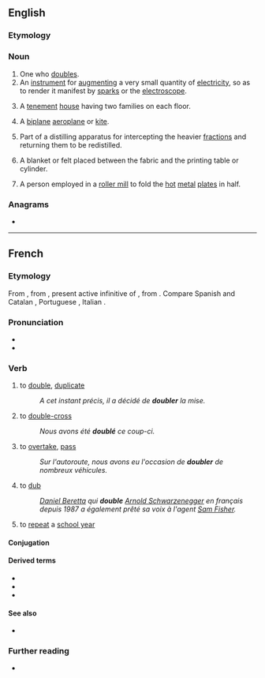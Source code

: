 ==English==

===Etymology===
{{suffix|double|er|lang=en}}

===Noun===
{{en-noun}}

# One who [[double]]s.
# An [[instrument]] for [[augment]]ing a very small quantity of [[electricity]], so as to render it manifest by [[spark]]s or the [[electroscope]].
# {{lb|en|US|dialect}} A [[tenement]] [[house]] having two families on each floor.
# {{lb|en|colloquial}} A [[biplane]] [[aeroplane]] or [[kite]].
# Part of a distilling apparatus for intercepting the heavier [[fraction]]s and returning them to be redistilled.
# {{lb|en|calico printing}} A blanket or felt placed between the fabric and the printing table or cylinder.
# A person employed in a [[roller mill]] to fold the [[hot]] [[metal]] [[plate]]s in half.

===Anagrams===
* {{anagrams|en|Boulder|boulder}}

----

==French==

===Etymology===
From {{inh|fr|fro|dobler}}, from {{inh|fr|LL.|dūplāre}}, present active infinitive of {{m|la|dūplō}}, from {{inh|fr|la|dūplus}}. Compare Spanish and Catalan {{m|ca|doblar}}, Portuguese {{m|pt|dobrar}}, Italian {{m|it|doppiare}}.

===Pronunciation===
* {{fr-IPA}}
* {{audio|Fr-doubler.ogg|Audio|lang=fr}}

===Verb===
{{fr-verb}}

# to [[double]], [[duplicate]]
#: ''A cet instant précis, il a décidé de '''doubler''' la mise.''
# to [[double-cross]]
#: ''Nous avons été '''doublé''' ce coup-ci.''
# to [[overtake]], [[pass]]
#: ''Sur l'autoroute, nous avons eu l'occasion de '''doubler''' de nombreux véhicules.''
# to [[dub]]
#: ''[[:w:Daniel Beretta|Daniel Beretta]] qui '''double''' [[:w:Arnold Schwarzenegger|Arnold Schwarzenegger]] en français depuis 1987 a également prêté sa voix à l'agent [[:w:Sam Fisher|Sam Fisher]].''
# {{lb|fr|Belgium}} to [[repeat]] a [[school year]]
#: {{syn|fr|redoubler}}

====Conjugation====
{{fr-conj-auto}}

====Derived terms====
* {{l|fr|doublage}}
* {{l|fr|redoubler}}
* {{l|fr|dédoubler}}

====See also====
* {{l|fr|dupliquer}}

===Further reading===
* {{R:TLFi}}